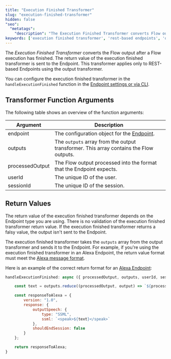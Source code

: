 ```yaml
---
title: "Execution Finished Transformer" 
slug: "execution-finished-transformer" 
hidden: false
"seo":
  "metatags":
    "description": "The Execution Finished Transformer converts Flow output after a Flow execution has finished. The return value of the execution finished transformer is sent to the Endpoint."
keywords: ['execution finished transformer', 'rest-based endpoints', 'output transformation']
---
```



The _Execution Finished Transformer_ converts the Flow output after a Flow execution has finished. The return value of the execution finished transformer is sent to the Endpoint. This transformer applies only to REST-based Endpoints using the output transformer.

You can configure the execution finished transformer in the `handleExecutionFinished` function in the [Endpoint settings or via CLI](/ai/for-developers/transformers/overview#working-with-transformers).

## Transformer Function Arguments

The following table shows an overview of the function arguments:

| Argument        | Description                                                                            |
|-----------------|----------------------------------------------------------------------------------------|
| endpoint        | The configuration object for the [Endpoint](#endpoint-configuration-object).           |
| outputs         | The `outputs` array from the output transformer. This array contains the Flow outputs. |
| processedOutput | The Flow output processed into the format that the Endpoint expects.                   |
| userId          | The unique ID of the user.                                                             |
| sessionId       | The unique ID of the session.                                                          |

<EndpointObject />

## Return Values

The return value of the execution finished transformer depends on the Endpoint type you are using. There is no validation of the execution finished transformer return value. If the execution finished transformer returns a falsy value, the output isn't sent to the Endpoint.

The execution finished transformer takes the `outputs` array from the output transformer and sends it to the Endpoint. For example, if you're using the execution finished transformer in an Alexa Endpoint, the return value format must meet the [Alexa message format](https://developer.amazon.com/en-US/docs/alexa/custom-skills/request-and-response-json-reference.html).

Here is an example of the correct return format for an [Alexa Endpoint](/ai/agents/deploy/endpoint-reference/amazon-alexa):

```js
handleExecutionFinished: async ({ processedOutput, outputs, userId, sessionId, endpoint, response }) => {

    const text = outputs.reduce((processedOutput, output) => `${processedOutput}. ${output.text}`, "").trim();

    const responseToAlexa = {
        version: "1.0",
        response: {
            outputSpeech: {
                type: "SSML",
                ssml: `<speak>${text}</speak>`
            },
            shouldEndSession: false
        }
    };

    return responseToAlexa;
}
```
